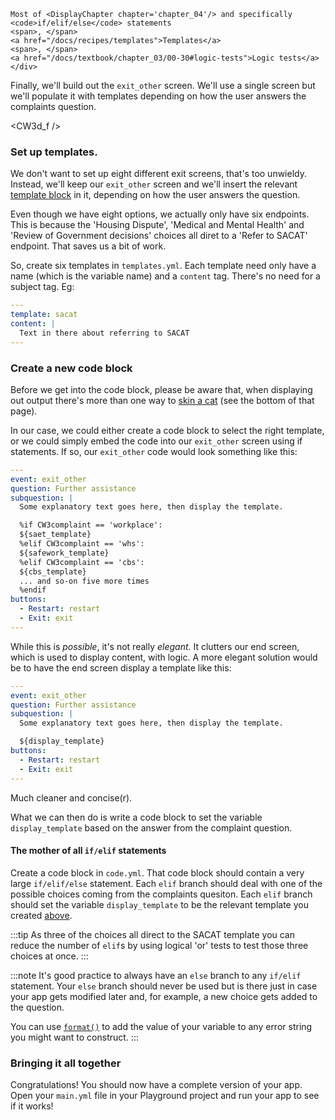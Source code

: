 
    Most of <DisplayChapter chapter='chapter_04'/> and specifically
    <code>if/elif/else</code> statements
    <span>, </span>
    <a href="/docs/recipes/templates">Templates</a>
    <span>, </span>
    <a href="/docs/textbook/chapter_03/00-30#logic-tests">Logic tests</a>
    </div>

Finally, we'll build out the `exit_other` screen.  We'll use a single 
screen but we'll populate it with templates depending on how the user
answers the complaints question.

<CW3d_f />

### Set up templates.
We don't want to set up eight different exit screens, that's too unwieldy. Instead, we'll
keep our `exit_other` screen and we'll insert the relevant
[template block](https://docassemble.org/docs/initial.html#template) in it, depending
on how the user answers the question.

Even though we have eight options, we actually only have six endpoints.  This is because the
'Housing Dispute', 'Medical and Mental Health' and 'Review of Government decisions' choices all
diret to a 'Refer to SACAT' endpoint.  That saves us a bit of work.

So, create six templates in `templates.yml`.  Each template need only have a name (which is the variable name)
and a `content` tag. There's no need for a subject tag.  Eg:
```yml
---
template: sacat
content: |
  Text in there about referring to SACAT
---
```
### Create a new code block
Before we get into the code block, please be aware that, when displaying out output there's
more than one way to [skin a cat](/docs/coding_exercises/coding_workshop_2) (see the bottom of that page).

In our case, we could either create a code block to select the right template, or we could
simply embed the code into our `exit_other` screen using <DisplayGlossaryItem item='mako' upper/>
if statements.  If so, our `exit_other` code would look something like this:
```yml
---
event: exit_other
question: Further assistance
subquestion: |
  Some explanatory text goes here, then display the template.

  %if CW3complaint == 'workplace':
  ${saet_template}
  %elif CW3complaint == 'whs':
  ${safework_template}
  %elif CW3complaint == 'cbs':
  ${cbs_template}
  ... and so-on five more times
  %endif
buttons:
  - Restart: restart
  - Exit: exit
---
```
While this is *possible*, it's not really *elegant*.  It clutters our end screen, which is 
used to display content, with logic.  A more elegant solution would be to have the end
screen display a template like this:
```yml
---
event: exit_other
question: Further assistance
subquestion: |
  Some explanatory text goes here, then display the template.

  ${display_template}
buttons:
  - Restart: restart
  - Exit: exit
---
```
Much cleaner and concise(r).

What we can then do is write a code block to set the variable `display_template` based 
on the answer from the complaint question.

#### The mother of all `if/elif` statements
Create a code block in `code.yml`.  That code block should contain a very large `if/elif/else`
statement. Each `elif` branch should deal with one of the possible choices coming from the
complaints quesiton.  Each `elif` branch should set the variable `display_template` to be
the relevant template you created [above](#set-up-templates).

:::tip
As three of the choices all direct to the SACAT template you can reduce the number of 
`elif`s by using logical 'or' tests to test those three choices at once.
:::

:::note
It's good practice to always have an `else` branch to any `if/elif` statement.  Your `else`
branch should never be used but is there just in case your app gets modified later and, 
for example, a new choice gets added to the question. 

You can use [`format()`](/docs/textbook/chapter_03/00-20#using-format) to add the value
of your variable to any error string you might want to construct.
:::

### Bringing it all together
Congratulations! You should now have a complete version of your app.  Open your `main.yml` file in your
Playground project and run your app to see if it works!